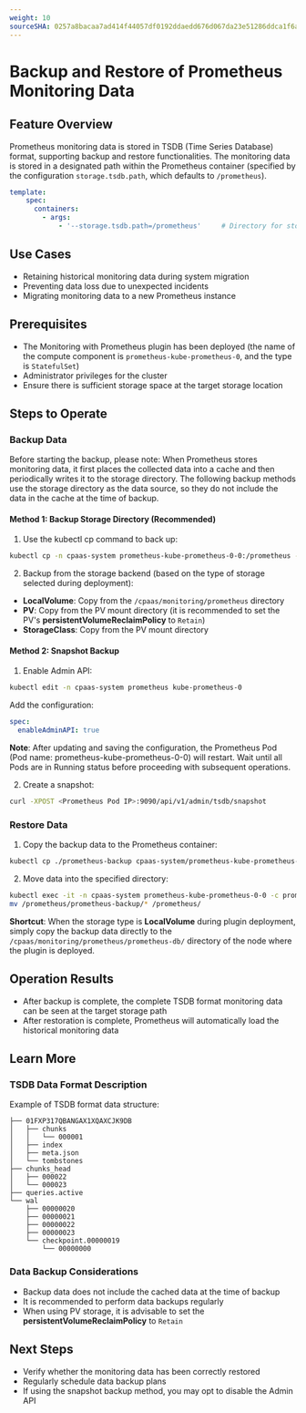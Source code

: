 ```yaml
---
weight: 10
sourceSHA: 0257a8bacaa7ad414f44057df0192ddaedd676d067da23e51286ddca1f6abcb3
---
```


# Backup and Restore of Prometheus Monitoring Data

## Feature Overview

Prometheus monitoring data is stored in TSDB (Time Series Database) format, supporting backup and restore functionalities. The monitoring data is stored in a designated path within the Prometheus container (specified by the configuration `storage.tsdb.path`, which defaults to `/prometheus`).

```yaml
template:
    spec:
      containers:
        - args:
            - '--storage.tsdb.path=/prometheus'     # Directory for storing monitoring data in the Prometheus container
```

## Use Cases

- Retaining historical monitoring data during system migration
- Preventing data loss due to unexpected incidents
- Migrating monitoring data to a new Prometheus instance

## Prerequisites

- The Monitoring with Prometheus plugin has been deployed (the name of the compute component is `prometheus-kube-prometheus-0`, and the type is `StatefulSet`)
- Administrator privileges for the cluster
- Ensure there is sufficient storage space at the target storage location

## Steps to Operate

### Backup Data

Before starting the backup, please note: When Prometheus stores monitoring data, it first places the collected data into a cache and then periodically writes it to the storage directory. The following backup methods use the storage directory as the data source, so they do not include the data in the cache at the time of backup.

#### Method 1: Backup Storage Directory (Recommended)

1. Use the kubectl cp command to back up:

```bash
kubectl cp -n cpaas-system prometheus-kube-prometheus-0-0:/prometheus -c prometheus <target storage path>
```

2. Backup from the storage backend (based on the type of storage selected during deployment):

- **LocalVolume**: Copy from the `/cpaas/monitoring/prometheus` directory
- **PV**: Copy from the PV mount directory (it is recommended to set the PV's **persistentVolumeReclaimPolicy** to `Retain`)
- **StorageClass**: Copy from the PV mount directory

#### Method 2: Snapshot Backup

1. Enable Admin API:

```bash
kubectl edit -n cpaas-system prometheus kube-prometheus-0
```

Add the configuration:

```yaml
spec: 
  enableAdminAPI: true
```

**Note**: After updating and saving the configuration, the Prometheus Pod (Pod name: prometheus-kube-prometheus-0-0) will restart. Wait until all Pods are in Running status before proceeding with subsequent operations.

2. Create a snapshot:

```bash
curl -XPOST <Prometheus Pod IP>:9090/api/v1/admin/tsdb/snapshot
```

### Restore Data

1. Copy the backup data to the Prometheus container:

```bash
kubectl cp ./prometheus-backup cpaas-system/prometheus-kube-prometheus-0-0:/prometheus/
```

2. Move data into the specified directory:

```bash
kubectl exec -it -n cpaas-system prometheus-kube-prometheus-0-0 -c prometheus sh
mv /prometheus/prometheus-backup/* /prometheus/
```

**Shortcut**: When the storage type is **LocalVolume** during plugin deployment, simply copy the backup data directly to the `/cpaas/monitoring/prometheus/prometheus-db/` directory of the node where the plugin is deployed.

## Operation Results

- After backup is complete, the complete TSDB format monitoring data can be seen at the target storage path
- After restoration is complete, Prometheus will automatically load the historical monitoring data

## Learn More

### TSDB Data Format Description

Example of TSDB format data structure:

```
├── 01FXP317QBANGAX1XQAXCJK9DB
│   ├── chunks
│   │   └── 000001
│   ├── index
│   ├── meta.json
│   └── tombstones
├── chunks_head
│   ├── 000022
│   └── 000023
├── queries.active
└── wal
    ├── 00000020
    ├── 00000021
    ├── 00000022
    ├── 00000023
    └── checkpoint.00000019
        └── 00000000
```

### Data Backup Considerations

- Backup data does not include the cached data at the time of backup
- It is recommended to perform data backups regularly
- When using PV storage, it is advisable to set the **persistentVolumeReclaimPolicy** to `Retain`

## Next Steps

- Verify whether the monitoring data has been correctly restored
- Regularly schedule data backup plans
- If using the snapshot backup method, you may opt to disable the Admin API
